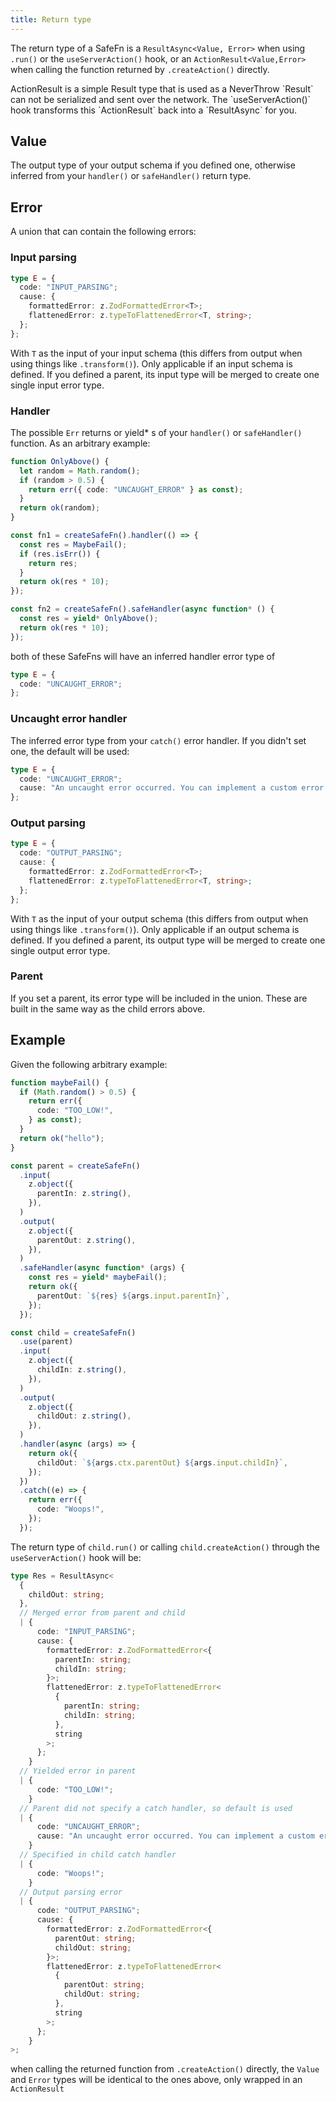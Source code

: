 ```yaml
---
title: Return type
---
```


The return type of a SafeFn is a `ResultAsync<Value, Error>` when using `.run()` or the `useServerAction()` hook, or an `ActionResult<Value,Error> `when calling the function returned by `.createAction()` directly.

<Callout type="info">
  ActionResult is a simple Result type that is used as a NeverThrow `Result` can
  not be serialized and sent over the network. The `useServerAction()` hook
  transforms this `ActionResult` back into a `ResultAsync` for you.
</Callout>

## Value

The output type of your output schema if you defined one, otherwise inferred from your `handler()` or `safeHandler()` return type.

## Error

A union that can contain the following errors:

### Input parsing

```ts
type E = {
  code: "INPUT_PARSING";
  cause: {
    formattedError: z.ZodFormattedError<T>;
    flattenedError: z.typeToFlattenedError<T, string>;
  };
};
```

With `T` as the input of your input schema (this differs from output when using things like `.transform()`). Only applicable if an input schema is defined.
If you defined a parent, its input type will be merged to create one single input error type.

### Handler

The possible `Err` returns or yield\* s of your `handler()` or `safeHandler()` function. As an arbitrary example:

```ts
function OnlyAbove() {
  let random = Math.random();
  if (random > 0.5) {
    return err({ code: "UNCAUGHT_ERROR" } as const);
  }
  return ok(random);
}

const fn1 = createSafeFn().handler(() => {
  const res = MaybeFail();
  if (res.isErr()) {
    return res;
  }
  return ok(res * 10);
});

const fn2 = createSafeFn().safeHandler(async function* () {
  const res = yield* OnlyAbove();
  return ok(res * 10);
});
```

both of these SafeFns will have an inferred handler error type of

```ts
type E = {
  code: "UNCAUGHT_ERROR";
};
```

### Uncaught error handler

The inferred error type from your `catch()` error handler. If you didn't set one, the default will be used:

```ts
type E = {
  code: "UNCAUGHT_ERROR";
  cause: "An uncaught error occurred. You can implement a custom error handler by using `catch()`";
};
```

### Output parsing

```ts
type E = {
  code: "OUTPUT_PARSING";
  cause: {
    formattedError: z.ZodFormattedError<T>;
    flattenedError: z.typeToFlattenedError<T, string>;
  };
};
```

With `T` as the input of your output schema (this differs from output when using things like `.transform()`). Only applicable if an output schema is defined. If you defined a parent, its output type will be merged to create one single output error type.

### Parent

If you set a parent, its error type will be included in the union. These are built in the same way as the child errors above.

## Example

Given the following arbitrary example:

```ts
function maybeFail() {
  if (Math.random() > 0.5) {
    return err({
      code: "TOO_LOW!",
    } as const);
  }
  return ok("hello");
}

const parent = createSafeFn()
  .input(
    z.object({
      parentIn: z.string(),
    }),
  )
  .output(
    z.object({
      parentOut: z.string(),
    }),
  )
  .safeHandler(async function* (args) {
    const res = yield* maybeFail();
    return ok({
      parentOut: `${res} ${args.input.parentIn}`,
    });
  });

const child = createSafeFn()
  .use(parent)
  .input(
    z.object({
      childIn: z.string(),
    }),
  )
  .output(
    z.object({
      childOut: z.string(),
    }),
  )
  .handler(async (args) => {
    return ok({
      childOut: `${args.ctx.parentOut} ${args.input.childIn}`,
    });
  })
  .catch((e) => {
    return err({
      code: "Woops!",
    });
  });
```

The return type of `child.run()` or calling `child.createAction()` through the `useServerAction()` hook will be:

```ts
type Res = ResultAsync<
  {
    childOut: string;
  },
  // Merged error from parent and child
  | {
      code: "INPUT_PARSING";
      cause: {
        formattedError: z.ZodFormattedError<{
          parentIn: string;
          childIn: string;
        }>;
        flattenedError: z.typeToFlattenedError<
          {
            parentIn: string;
            childIn: string;
          },
          string
        >;
      };
    }
  // Yielded error in parent
  | {
      code: "TOO_LOW!";
    }
  // Parent did not specify a catch handler, so default is used
  | {
      code: "UNCAUGHT_ERROR";
      cause: "An uncaught error occurred. You can implement a custom error handler by using `catch()`";
    }
  // Specified in child catch handler
  | {
      code: "Woops!";
    }
  // Output parsing error
  | {
      code: "OUTPUT_PARSING";
      cause: {
        formattedError: z.ZodFormattedError<{
          parentOut: string;
          childOut: string;
        }>;
        flattenedError: z.typeToFlattenedError<
          {
            parentOut: string;
            childOut: string;
          },
          string
        >;
      };
    }
>;
```

when calling the returned function from `.createAction()` directly, the `Value` and `Error` types will be identical to the ones above, only wrapped in an `ActionResult`
